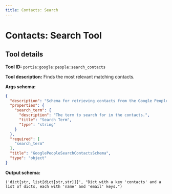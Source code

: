 ```yaml
---
title: Contacts: Search
---
```

<!-- WARNING: This file is auto-generated by generate_tool_docs.py. Do not edit manually. -->


# Contacts: Search Tool

<Intro />

## Tool details
**Tool ID:** `portia:google:people:search_contacts`

**Tool description:** Finds the most relevant matching contacts.

**Args schema:**
```json
{
  "description": "Schema for retrieving contacts from the Google People API.",
  "properties": {
    "search_term": {
      "description": "The term to search for in the contacts.",
      "title": "Search Term",
      "type": "string"
    }
  },
  "required": [
    "search_term"
  ],
  "title": "GooglePeopleSearchContactsSchema",
  "type": "object"
}
```

**Output schema:**
```
('dict[str, list[dict[str,str]]]', "Dict with a key 'contacts' and a list of dicts, each with 'name' and 'email' keys.")
```
